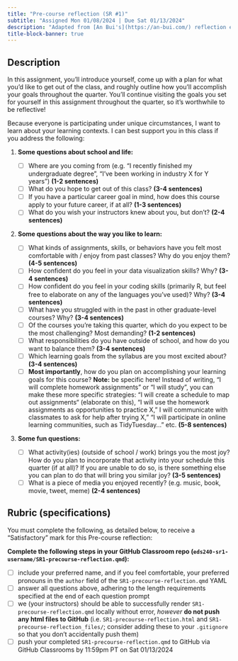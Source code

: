 ```yaml
---
title: "Pre-course reflection (SR #1)"
subtitle: "Assigned Mon 01/08/2024 | Due Sat 01/13/2024"
description: "Adapted from [An Bui's](https://an-bui.com/) reflection exercises in ENVS 193DS"
title-block-banner: true
---
```


## Description 

In this assignment, you’ll introduce yourself, come up with a plan for what you’d like to get out of the class, and roughly outline how you'll accomplish your goals throughout the quarter. You’ll continue visiting the goals you set for yourself in this assignment throughout the quarter, so it’s worthwhile to be reflective!

Because everyone is participating under unique circumstances, I want to learn about your learning contexts. I can best support you in this class if you address the following:

1. [**Some questions about school and life:**]{.teal-text}  

    - [ ] Where are you coming from (e.g. “I recently finished my undergraduate degree”, “I’ve been working in industry X for Y years”) [**(1-2 sentences)**]{.peach-text}
    - [ ] What do you hope to get out of this class? [**(3-4 sentences)**]{.peach-text}
    - [ ] If you have a particular career goal in mind, how does this course apply to your future career, if at all? [**(1-3 sentences)**]{.peach-text}
    - [ ] What do you wish your instructors knew about you, but don’t? [**(2-4 sentences)**]{.peach-text}

2. [**Some questions about the way you like to learn:**]{.teal-text}   

    - [ ] What kinds of assignments, skills, or behaviors have you felt most comfortable with / enjoy from past classes? Why do you enjoy them? [**(4-5 sentences)**]{.peach-text}
    - [ ] How confident do you feel in your data visualization skills? Why? [**(3-4 sentences)**]{.peach-text}
    - [ ] How confident do you feel in your coding skills (primarily R, but feel free to elaborate on any of the languages you’ve used)? Why? [**(3-4 sentences)**]{.peach-text}
    - [ ] What have you struggled with in the past in other graduate-level courses? Why? [**(3-4 sentences)**]{.peach-text}
    - [ ] Of the courses you’re taking this quarter, which do you expect to be the most challenging? Most demanding? [**(1-2 sentences)**]{.peach-text}
    - [ ] What responsibilities do you have outside of school, and how do you want to balance them? [**(3-4 sentences)**]{.peach-text}
    - [ ] Which learning goals from the syllabus are you most excited about? [**(3-4 sentences)**]{.peach-text}
    - [ ] **Most importantly**, how do you plan on accomplishing your learning goals for this course? **Note:** be specific here! Instead of writing, “I will complete homework assignments” or “I will study”,  you can make these more specific strategies: “I will create a schedule to map out assignments“ (elaborate on this), “I will use the homework assignments as opportunities to practice X,” I will communicate with classmates to ask for help after trying X,” “I will participate in online learning communities, such as TidyTuesday...” etc. [**(5-8 sentences)**]{.peach-text}

3. [**Some fun questions:**]{.teal-text}  

    - [ ] What activity(ies) (outside of school / work) brings you the most joy? How do you plan to incorporate that activity into your schedule this quarter (if at all)? If you are unable to do so, is there something else you can plan to do that will bring you similar joy? [**(3-5 sentences)**]{.peach-text}
    - [ ] What is a piece of media you enjoyed recently? (e.g. music, book, movie, tweet, meme) [**(2-4 sentences)**]{.peach-text}

## Rubric (specifications)

You must complete the following, as detailed below, to receive a "Satisfactory" mark for this Pre-course reflection:

**Complete the following steps in your GitHub Classroom repo (`eds240-sr1-username/SR1-precourse-reflection.qmd`):**

  - [ ] include your preferred name, and if you feel comfortable, your preferred pronouns in the `author` field of the `SR1-precourse-reflection.qmd` YAML 
  - [ ] answer all questions above, adhering to the length requirements specified at the end of each question prompt
  - [ ] we (your instructors) should be able to successfully render `SR1-precourse-reflection.qmd` locally without error, *however* **do not push any html files to GitHub** (i.e. `SR1-precourse-reflection.html` and `SR1-precourse-reflection_files/`; consider adding these to your `.gitignore` so that you don't accidentally push them)
  - [ ] push your completed `SR1-precourse-reflection.qmd` to GitHub via GitHub Classrooms by 11:59pm PT on Sat 01/13/2024

<!-- <br> -->

<!-- ::: {.center-text .body-text-m} -->
<!-- **GitHub Classroom URL: <https://classroom.github.com/a/t8oAcbbP>** -->
<!-- ::: -->
